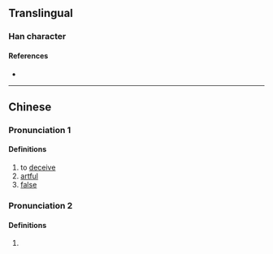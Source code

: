{{character info/new}}
==Translingual==

===Han character===
{{Han char|rn=9|rad=人|as=15|sn=17|four=|canj=OTWI|ids=⿰亻蔑}}

====References====
* {{Han ref|kx=0120.150|hdz=10233.010|uh=349D|ud=13469}}

----

==Chinese==
{{zh-forms}}

===Pronunciation 1===
{{zh-pron
|m=miè
|c=mit6,ziu5
|mc=2
|oc=
|ma=
|cat=v,a
}}

====Definitions====
{{zh-hanzi}}

# to [[deceive]]
# [[artful]]
# [[false]]

===Pronunciation 2===
{{zh-pron
|m=wà
|mc=1
|oc=
|ma=
|cat=
}}

====Definitions====
{{zh-hanzi}}

# {{zh-only|㒝羯}}